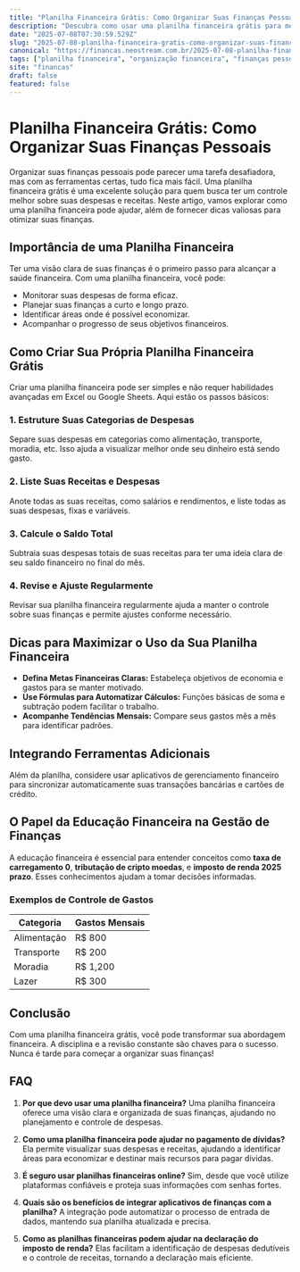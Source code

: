 ```yaml
---
title: "Planilha Financeira Grátis: Como Organizar Suas Finanças Pessoais"
description: "Descubra como usar uma planilha financeira grátis para melhorar sua organização financeira e conquistar seus objetivos. Veja dicas e estratégias práticas."
date: "2025-07-08T07:30:59.529Z"
slug: "2025-07-08-planilha-financeira-gratis-como-organizar-suas-financas-pessoais"
canonical: "https://financas.neostream.com.br/2025-07-08-planilha-financeira-gratis-como-organizar-suas-financas-pessoais"
tags: ["planilha financeira", "organização financeira", "finanças pessoais", "estratégias financeiras"]
site: "financas"
draft: false
featured: false
---
```


# Planilha Financeira Grátis: Como Organizar Suas Finanças Pessoais

Organizar suas finanças pessoais pode parecer uma tarefa desafiadora, mas com as ferramentas certas, tudo fica mais fácil. Uma planilha financeira grátis é uma excelente solução para quem busca ter um controle melhor sobre suas despesas e receitas. Neste artigo, vamos explorar como uma planilha financeira pode ajudar, além de fornecer dicas valiosas para otimizar suas finanças.

## Importância de uma Planilha Financeira

Ter uma visão clara de suas finanças é o primeiro passo para alcançar a saúde financeira. Com uma planilha financeira, você pode:

- Monitorar suas despesas de forma eficaz.
- Planejar suas finanças a curto e longo prazo.
- Identificar áreas onde é possível economizar.
- Acompanhar o progresso de seus objetivos financeiros.

## Como Criar Sua Própria Planilha Financeira Grátis

Criar uma planilha financeira pode ser simples e não requer habilidades avançadas em Excel ou Google Sheets. Aqui estão os passos básicos:

### 1. Estruture Suas Categorias de Despesas

Separe suas despesas em categorias como alimentação, transporte, moradia, etc. Isso ajuda a visualizar melhor onde seu dinheiro está sendo gasto.

### 2. Liste Suas Receitas e Despesas

Anote todas as suas receitas, como salários e rendimentos, e liste todas as suas despesas, fixas e variáveis. 

### 3. Calcule o Saldo Total

Subtraia suas despesas totais de suas receitas para ter uma ideia clara de seu saldo financeiro no final do mês.

### 4. Revise e Ajuste Regularmente

Revisar sua planilha financeira regularmente ajuda a manter o controle sobre suas finanças e permite ajustes conforme necessário.

## Dicas para Maximizar o Uso da Sua Planilha Financeira

- **Defina Metas Financeiras Claras:** Estabeleça objetivos de economia e gastos para se manter motivado.
- **Use Fórmulas para Automatizar Cálculos:** Funções básicas de soma e subtração podem facilitar o trabalho.
- **Acompanhe Tendências Mensais:** Compare seus gastos mês a mês para identificar padrões.

## Integrando Ferramentas Adicionais

Além da planilha, considere usar aplicativos de gerenciamento financeiro para sincronizar automaticamente suas transações bancárias e cartões de crédito.

## O Papel da Educação Financeira na Gestão de Finanças

A educação financeira é essencial para entender conceitos como **taxa de carregamento 0**, **tributação de cripto moedas**, e **imposto de renda 2025 prazo**. Esses conhecimentos ajudam a tomar decisões informadas.

### Exemplos de Controle de Gastos

| Categoria     | Gastos Mensais  |
|---------------|-----------------|
| Alimentação   | R$ 800          |
| Transporte    | R$ 200          |
| Moradia       | R$ 1,200        |
| Lazer         | R$ 300          |

## Conclusão

Com uma planilha financeira grátis, você pode transformar sua abordagem financeira. A disciplina e a revisão constante são chaves para o sucesso. Nunca é tarde para começar a organizar suas finanças!

## FAQ

1. **Por que devo usar uma planilha financeira?**
   Uma planilha financeira oferece uma visão clara e organizada de suas finanças, ajudando no planejamento e controle de despesas.

2. **Como uma planilha financeira pode ajudar no pagamento de dívidas?**
   Ela permite visualizar suas despesas e receitas, ajudando a identificar áreas para economizar e destinar mais recursos para pagar dívidas.

3. **É seguro usar planilhas financeiras online?**
   Sim, desde que você utilize plataformas confiáveis e proteja suas informações com senhas fortes.

4. **Quais são os benefícios de integrar aplicativos de finanças com a planilha?**
   A integração pode automatizar o processo de entrada de dados, mantendo sua planilha atualizada e precisa.

5. **Como as planilhas financeiras podem ajudar na declaração do imposto de renda?**
   Elas facilitam a identificação de despesas dedutíveis e o controle de receitas, tornando a declaração mais eficiente.